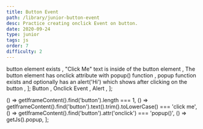 ```yaml
---
title: Button Event
path: /library/junior-button-event
desc: Practice creating onclick Event on button.
date: 2020-09-24
type: junior
tags: js
order: 7
difficulty: 2
---
```



  <Text size="small" color="#FAFAFA">
    button element exists
  </Text>,
  <Text size="small" color="#FAFAFA">
    "Click Me" text is inside of the button element
  </Text>,
  <Text size="small" color="#FAFAFA">
    The button element has onclick attribute with popup() function
  </Text>,
  <Text size="small" color="#FAFAFA">
    popup function exists and optionally has an alert('Hi') which shows after
    clicking on the button
  </Text>,
];

  <Link size="small" href="https://www.w3schools.com/tags/tag_button.asp">
    Button
  </Link>,
  <Link size="small" href="https://www.w3schools.com/jsref/event_onclick.asp">
    Onclick Event
  </Link>,
  <Link size="small" href="https://www.w3schools.com/jsref/met_win_alert.asp">
    Alert
  </Link>,
];

  () => getIframeContent().find('button').length === 1,
  () =>
    getIframeContent().find('button').text().trim().toLowerCase() ===
    'click me',
  () => getIframeContent().find('button').attr('onclick') === 'popup()',
  () => getJs().popup,
];

<Post>
  <CodeEditor
    tasks={tasksListData}
    help={helpListData}
    tabs={tabs}
    tests={tests}
    result={`"Click Me" button is displayed on the screen and alerts "Hi" after clicking on it.`}
  />
</Post>
